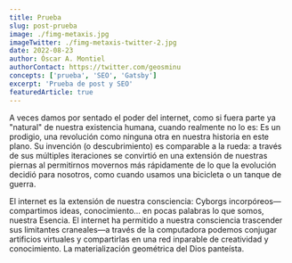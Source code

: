 ```yaml
---
title: Prueba
slug: post-prueba
image: ./fimg-metaxis.jpg
imageTwitter: ./fimg-metaxis-twitter-2.jpg
date: 2022-08-23
author: Óscar A. Montiel
authorContact: https://twitter.com/geosminu
concepts: ['prueba', 'SEO', 'Gatsby']
excerpt: 'Prueba de post y SEO'
featuredArticle: true
---
```


A veces damos por sentado el poder del internet, como si fuera parte ya "natural" de nuestra existencia humana, cuando realmente no lo es: Es un prodigio, una revolución como ninguna otra en nuestra historia en este plano.
Su invención (o descubrimiento) es comparable a la rueda: a través de sus múltiples iteraciones se convirtió en una extensión de nuestras piernas al permitirnos movernos más rápidamente de lo que la evolución decidió para nosotros, como cuando usamos una bicicleta o un tanque de guerra.

El internet es la extensión de nuestra consciencia: Cyborgs incorpóreos—compartimos ideas, conocimiento... en pocas palabras lo que somos, nuestra Esencia. El internet ha permitido a nuestra consciencia trascender sus limitantes craneales—a través de la computadora podemos conjugar artificios virtuales y compartirlas en una red inparable de creatividad y conocimiento. La materialización geométrica del Dios panteísta.
